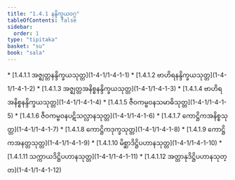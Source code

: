 ```yaml
---
title: "1.4.1 နန္ဒိက္ခယဝဂ္ဂ"
tableOfContents: false
sidebar:
  order: 1
type: "tipitaka"
basket: "su"
book: "sala"
---
```



<DynamicBreadcrumb />



<TableOfContents book="sala" section="1.4.1">
* [1.4.1.1 အဇ္ဈတ္တနန္ဒိက္ခယသုတ္တ](1-4-1/1-4-1-1)
* [1.4.1.2 ဗာဟိရနန္ဒိက္ခယသုတ္တ](1-4-1/1-4-1-2)
* [1.4.1.3 အဇ္ဈတ္တအနိစ္စနန္ဒိက္ခယသုတ္တ](1-4-1/1-4-1-3)
* [1.4.1.4 ဗာဟိရအနိစ္စနန္ဒိက္ခယသုတ္တ](1-4-1/1-4-1-4)
* [1.4.1.5 ဇီဝကမ္ဗဝနသမာဓိသုတ္တ](1-4-1/1-4-1-5)
* [1.4.1.6 ဇီဝကမ္ဗဝနပဋိသလ္လာနသုတ္တ](1-4-1/1-4-1-6)
* [1.4.1.7 ကောဋ္ဌိကအနိစ္စသုတ္တ](1-4-1/1-4-1-7)
* [1.4.1.8 ကောဋ္ဌိကဒုက္ခသုတ္တ](1-4-1/1-4-1-8)
* [1.4.1.9 ကောဋ္ဌိကအနတ္တသုတ္တ](1-4-1/1-4-1-9)
* [1.4.1.10 မိစ္ဆာဒိဋ္ဌိပဟာနသုတ္တ](1-4-1/1-4-1-10)
* [1.4.1.11 သက္ကာယဒိဋ္ဌိပဟာနသုတ္တ](1-4-1/1-4-1-11)
* [1.4.1.12 အတ္တာနုဒိဋ္ဌိပဟာနသုတ္တ](1-4-1/1-4-1-12)
</TableOfContents>